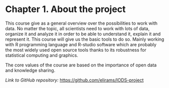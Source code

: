 
# Chapter 1. About the project

This course give as a general overview over the possibilities to work with data. No matter the topic, all scientists need to work with lots of data, organize it and analyze it in order to be able to understand it, explain it and represent it. This course will give us the basic tools to do so. Mainly working with R programming language and R-studio software which are probably the most widely used open source tools thanks to its robustness for statistical computing and graphics.

The core values of the course are based on the importance of open data and knowledge sharing.

*Link to GitHub repository:* <https://github.com/elirams/IODS-project>

